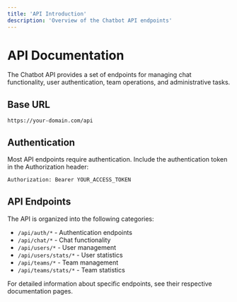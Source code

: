 ```yaml
---
title: 'API Introduction'
description: 'Overview of the Chatbot API endpoints'
---
```


# API Documentation

The Chatbot API provides a set of endpoints for managing chat functionality, user authentication, team operations, and administrative tasks.

## Base URL

```
https://your-domain.com/api
```

## Authentication

Most API endpoints require authentication. Include the authentication token in the Authorization header:

```bash
Authorization: Bearer YOUR_ACCESS_TOKEN
```

## API Endpoints

The API is organized into the following categories:

- `/api/auth/*` - Authentication endpoints
- `/api/chat/*` - Chat functionality
- `/api/users/*` - User management
- `/api/users/stats/*` - User statistics
- `/api/teams/*` - Team management
- `/api/teams/stats/*` - Team statistics

For detailed information about specific endpoints, see their respective documentation pages.
